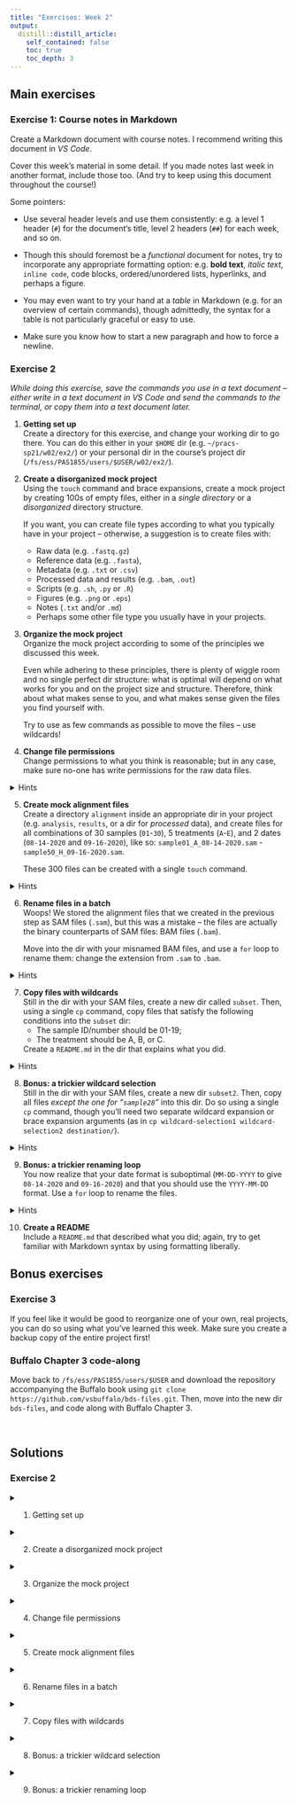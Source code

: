 ```yaml
---
title: "Exercises: Week 2"
output:
  distill::distill_article:
    self_contained: false
    toc: true
    toc_depth: 3
---
```


## Main exercises

### Exercise 1: Course notes in Markdown

Create a Markdown document with course notes.
I recommend writing this document in *VS Code*.

Cover this week's material in some detail.
If you made notes last week in another format, include those too.
(And try to keep using this document throughout the course!)

Some pointers:

- Use several header levels and use them consistently: e.g. a level 1 header
  (`#`) for the document's title, level 2 headers (`##`) for each week,
  and so on.

- Though this should foremost be a *functional* document for notes,
  try to incorporate any appropriate formatting option:
  e.g. **bold text**, *italic text*, `inline code`, code blocks,
  ordered/unordered lists, hyperlinks, and perhaps a figure.

- You may even want to try your hand at a *table* in Markdown
  (e.g. for an overview of certain commands), though admittedly,
  the syntax for a table is not particularly graceful or easy to use.
  
- Make sure you know how to start a new paragraph and how to force a newline.

### Exercise 2

*While doing this exercise, save the commands you use in a text document --
either write in a text document in VS Code and send the commands to the
terminal, or copy them into a text document later.*

1. **Getting set up**  
   Create a directory for this exercise,
   and change your working dir to go there.
   You can do this either in your `$HOME` dir (e.g. `~/pracs-sp21/w02/ex2/`)
   or your personal dir in the course's project dir
   (`/fs/ess/PAS1855/users/$USER/w02/ex2/`).


2. **Create a disorganized mock project**  
   Using the `touch` command and brace expansions,
   create a mock project by creating 100s of empty files,
   either in a *single directory* or a *disorganized* directory structure.
   
   If you want, you can create file types according to what you typically have
   in your project -- otherwise, a suggestion is to create files with:
     - Raw data (e.g. `.fastq.gz`)
     - Reference data (e.g. `.fasta`),
     - Metadata (e.g. `.txt` or `.csv`)
     - Processed data and results (e.g. `.bam`, `.out`)
     - Scripts (e.g. `.sh`, `.py` or `.R`)
     - Figures (e.g. `.png` or `.eps`)
     - Notes (`.txt` and/or `.md`)
     - Perhaps some other file type you usually have in your projects.

3. **Organize the mock project**  
   Organize the mock project according to some of the principles we discussed
   this week.
   
   Even while adhering to these principles, there is plenty of
   wiggle room and no single perfect dir structure: what is optimal
   will depend on what works for you and on the project size and structure.
   Therefore, think about what makes sense to you, and what makes sense
   given the files you find yourself with.
   
   Try to use as few commands as possible to move the files -- use wildcards!

4. **Change file permissions**  
   Change permissions to what you think is reasonable; but in any case,
   make sure no-one has write permissions for the raw data files.
   
<details>
<summary>Hints</summary>
<p>
Use the `chmod` command to change file permissions and recall that you
can use wildcard expansion to operate on many files at once.
Alternatively, `chmod` also has an `-R` argument to act **r**ecursively.
</p>
</details>

5. **Create mock alignment files**  
   Create a directory `alignment` inside an appropriate dir in your project
   (e.g. `analysis`, `results`, or a dir for *processed* data),
   and create files for all combinations of 30 samples (`01`-`30`),
   5 treatments (`A`-`E`), and 2 dates (`08-14-2020` and `09-16-2020`),
   like so:
   `sample01_A_08-14-2020.sam` - `sample50_H_09-16-2020.sam`.
   
   These 300 files can be created with a single `touch` command.
   
<details>
<summary>Hints</summary>
<p>
Use brace expansion three times: to expand sample IDs, treatments, and dates.
   
Note that `{01..20}` will successfully zero-pad single-digit numbers.
</p>
</details>
   
6. **Rename files in a batch**  
   Woops! We stored the alignment files that we created in the previous step
   as SAM files (`.sam`), but this was a mistake --
   the files are actually the binary counterparts of SAM files:
   BAM files (`.bam`).
   
   Move into the dir with your misnamed BAM files,
   and use a `for` loop to rename them:
   change the extension from `.sam` to `.bam`.
   
<details>
<summary>Hints</summary>
<p>
- Loop over the files using globbing (wildcard expansion) directly;
  there is no need to call `ls`.
- Use the `basename` command to strip the extension.
- Store the output of the `basename` call using command substitution
  (`$(command)` syntax).
- The new extension can simply be pasted behind the file name, like
  `newname=${filename_no_extension}bam` or `newname=$(basename ...)bam`.
   
</p>
</details>
   
7. **Copy files with wildcards**  
   Still in the dir with your SAM files, create a new dir called `subset`.
   Then, using a single `cp` command,
   copy files that satisfy the following conditions into the `subset` dir:
      - The sample ID/number should be 01-19;
      - The treatment should be A, B, or C.  
   
   Create a `README.md` in the dir that explains what you did.
   
<details>
<summary>Hints</summary>
<p>
Just like you used multiple consecutive brace expansions above,
you can use two consecutive wildcard character sets (`[]`) here.
</p>
</details>
   
8. **Bonus: a trickier wildcard selection**  
   Still in the dir with your SAM files, create a new dir `subset2`.
   Then, copy all files *except the one for "`sample28`"* into this dir.
   Do so using a single `cp` command, though you'll need two separate wildcard
   expansion or brace expansion arguments
   (as in `cp wildcard-selection1 wildcard-selection2 destination/`).
   
<details>
<summary>Hints</summary>
<p>
- When using brace expansion (`{}`), simply use two numeric ranges:
  smaller than and larger than the ID that is to be excluded.

- When trying to do this with wildcard character sets (`[]`),
  you'll realize one of its limits: you can't combine conditions with a
  logical *and*.
  Therefore, to exclude only sample 28,
  you separately have to select IDs that do not start with a 2,
  and IDs that do start with a 2 but do not end with an 8.
</p>
</details>
   
9. **Bonus: a trickier renaming loop**  
   You now realize that your date format is suboptimal (`MM-DD-YYYY` to give
   `08-14-2020` and `09-16-2020`) and that you should use the `YYYY-MM-DD` format.
   Use a `for` loop to rename the files.
   
<details>
<summary>Hints</summary>
<p>
- Use `cut` to extract the three elements of the date (day, month, and year)
  on three separate lines.
- Store the output of these lines in variables using commands substitution,
  like: `day=$(commands)`.
- Finally, paste your new file name together like:
  `newname=${part1}_${year}` etc.
- When writing you commands, start by echo-ing a single example file name, as in:
  `echo sample23_C_09-16-2020.sam | cut ...`.
</p>
</details>

10. **Create a README**  
   Include a `README.md` that described what you did; again, try to get familiar
   with Markdown syntax by using formatting liberally.

## Bonus exercises

### Exercise 3

If you feel like it would be good to reorganize one of your own,
real projects, you can do so using what you've learned this week.
Make sure you create a backup copy of the entire project first!


### Buffalo Chapter 3 code-along

Move back to `/fs/ess/PAS1855/users/$USER` and download the repository
accompanying the Buffalo book using
`git clone https://github.com/vsbuffalo/bds-files.git`.
Then, move into the new dir `bds-files`, and code along with Buffalo Chapter 3.

<br>

## Solutions

### Exercise 2

<details>
<summary>1. Getting set up</summary>
<p>
```sh
mkdir ~/pracs-sp21/w02/ex2/ # or similar, whatever dir you chose
cd !$                       # !$ is a shortcut to recall the last argument from the last commands
```
</p>
</details>

<details>
<summary>2. Create a disorganized mock project</summary>
<p>
An example:
```sh
touch sample{001..150}_{F,R}.fastq.gz
touch ref.fasta ref.fai
touch sample_info.csv sequence_barcodes.txt
touch sample{001..150}{.bam,.bam.bai,_fastqc.zip,_fastqc.html} gene-counts.tsv DE-results.txt GO-out.txt
touch fastqc.sh multiqc.sh align.sh sort_bam.sh count1.py count2.py DE.R GO.R KEGG.R
touch Fig{01..05}.png all_qc_plots.eps weird-sample.png
touch dontforget.txt README.md README_DE.md tmp5.txt
touch slurm-84789570.out slurm-84789571.out slurm-84789572.out
```
</p>
</details>

<details>
<summary>3. Organize the mock project</summary>
<p>
An example:

Create directories:
```sh
mkdir -p data/{raw,meta,ref}
mkdir -p results/{alignment,counts,DE,enrichment,logfiles,qc/figures}
mkdir -p scripts
mkdir -p figures/{ms,sandbox}
mkdir -p doc/misc
```

Move files:
```sh
mv *fastq.gz data/raw/
mv ref.fa* data/ref/
mv sample_info.csv sequence_barcodes.txt data/meta/
mv *.bam *.bam.bai results/alignment/
mv *fastqc* results/qc/
mv gene-counts.tsv results/counts/
mv DE-results.txt results/DE/
mv GO-out.txt results/enrichment/
mv *.sh *.R *.py scripts/
mv README_DE.md results/DE/
mv Fig[0-9][0-9]* figures/ms
mv weird-sample.png figures/sandbox
mv all_qc_plots.eps results/qc/figures/
mv dontforget.txt tmp5.txt doc/misc/
mv slurm* results/logfiles/
```
</p>
</details>

<details>
<summary>4. Change file permissions</summary>
<p>
To ensure that no-one has write permission for the raw data,
you could, for example, use:
```sh
chmod a=r data/raw/*

chmod a-w data/raw/*
```
</p>
</details>

<details>
<summary>5. Create mock alignment files</summary>
<p>
```sh
$ mkdir -p results/alignment
$ # rm results/alignment/* # In the example above, we already had such a dir with files

# Create the files:
$ touch sample{01..30}_{A..E}_{08-14-2020,09-16-2020}.sam

# Check if we have 400 files:
$ ls | wc -l
# 400
```
</p>
</details>


<details>
<summary>6. Rename files in a batch</summary>
<p>
```sh
# Move into the directory so we don't have to deal with dirname:
cd results/alignment

# Use *globbing* to match the files to loop over (rather than `ls`):
for oldname in *.sam
do
   # Remove the `sam` suffix using `basename $oldname sam`,
   # use command substitution (`$()` syntax) to catch the output of the
   # `basename` command, and paste `bam` at the end:
   newname=$(basename $oldname sam)bam
   
   # Report what we have:
   # (Using `-e` with echo we can print an extra newline with '\n`,
   # to separate files by an empty line)
   echo "Old name: ${oldname}"
   echo -e "New name: ${newname} \n"
   
   # Execute the move:
   mv ${oldname} ${newname}
done
```

A couple of take-aways:

- Note that we don't need a special construction to paste strings together.
  we simply type `bam` after what will be the extension-less file name
  from the `basename` command.
- We print the old and new names to screen; this is not necessary, of course,
  but good practice.
  Moreover, this way we can test whether our loop works before adding the `mv`
  command.
- We use informative variable names (`oldname` and `newname`),
  not cryptic ones like `i` and `o`.

</p>
</details>

<details>
<summary>7. Copy files with wildcards</summary>
<p>

- Create the new dir:
```sh
mkdir subset
```

- Copy the files using three consecutive wildcard selections:
```sh
cp sample[0-1][0-9]_[A-C]* subset/
```

- Report what we did, including a command substitution to insert the current date:
```sh
echo "On $(date), created a dir "subset" and copied only files for samples 1-29 \
and treatments A-D into this dir" > subset/README.md
```

</p>
</details>

<details>
<summary>8. Bonus: a trickier wildcard selection</summary>
<p>

- Create the new dir:
```sh
mkdir subset2
```

- The most straightforward way in this case is using two brace expansion 
  selections, one for sample numbers smaller than 28, and one for sample
  numbers larger than 28:
```sh
cp sample{01..27}* sample{29..30}* subset2/
```

- However, we may not always be able to use ranges, and being a little creative
  with wildcard expansion also works &mdash; first we select all samples not
  starting with a 2, and then among samples that do start with a 2,
  we exclude 28:
```sh
cp sample[^2]* sample2[^8]* subset2/
```

</p>
</details>

<details>
<summary>9. Bonus: a trickier renaming loop</summary>
<p>
```sh
for oldname in sample01*.bam
do
   # Use `cut` to extract month, day, year, and a "prefix" that contains
   # the sample number and the treatment, and save these using command substitution:
   month=$(echo ${oldname} | cut -d "_" -f 3 | cut -d "-" -f 1)
   day=$(echo ${oldname} | cut -d "_" -f 3 | cut -d "-" -f 2)
   year=$(basename ${oldname} .bam | cut -d "_" -f 3 | cut -d "-" -f 3)
   prefix=$(echo ${oldname} | cut -d "_" -f 1-2)
   
   # Paste together the new name:
   newname=${prefix}_${year}-${month}-${day}.bam
   
   # Report what we have:
   echo "Old name: ${oldname}"
   echo -e "New name: ${newname} \n"
   
   # Execute the move:
   mv ${oldname} ${newname}
done
```

<div class="content-box-info">
<div>
This can be done more succinctly using *regular expression* and the `sed`
command, both of which we'll learn about later in the course.
</div>
</div>

</p>
</details>
